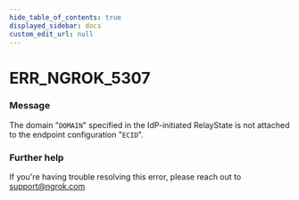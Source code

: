 ```yaml
---
hide_table_of_contents: true
displayed_sidebar: docs
custom_edit_url: null
---
```



# ERR_NGROK_5307

### Message
The domain "`DOMAIN`" specified in the IdP-initiated RelayState is not attached to the endpoint configuration "`ECID`".

### Further help
If you're having trouble resolving this error, please reach out to [support@ngrok.com](mailto:support@ngrok.com?subject=Help%20with%20ERR_NGROK_5307)


<ErrorDetails error='err_ngrok_5307' />
